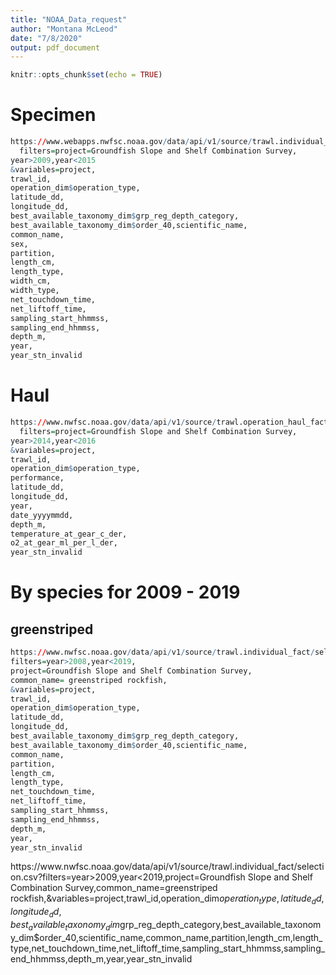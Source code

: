 ```yaml
---
title: "NOAA_Data_request"
author: "Montana McLeod"
date: "7/8/2020"
output: pdf_document
---
```


```r
knitr::opts_chunk$set(echo = TRUE)
```

# Specimen
```r
https://www.webapps.nwfsc.noaa.gov/data/api/v1/source/trawl.individual_fact/selection.csv?
  filters=project=Groundfish Slope and Shelf Combination Survey,
year>2009,year<2015
&variables=project,
trawl_id,
operation_dim$operation_type,
latitude_dd,
longitude_dd,
best_available_taxonomy_dim$grp_reg_depth_category,
best_available_taxonomy_dim$order_40,scientific_name,
common_name,
sex,
partition,
length_cm,
length_type,
width_cm,
width_type,
net_touchdown_time,
net_liftoff_time,
sampling_start_hhmmss,
sampling_end_hhmmss,
depth_m,
year,
year_stn_invalid
```


# Haul
```r
https://www.nwfsc.noaa.gov/data/api/v1/source/trawl.operation_haul_fact/selection.csv?
  filters=project=Groundfish Slope and Shelf Combination Survey,
year>2014,year<2016
&variables=project,
trawl_id,
operation_dim$operation_type,
performance,
latitude_dd,
longitude_dd,
year,
date_yyyymmdd,
depth_m,
temperature_at_gear_c_der,
o2_at_gear_ml_per_l_der,
year_stn_invalid
```

# By species for 2009 - 2019
## greenstriped
```r
https://www.nwfsc.noaa.gov/data/api/v1/source/trawl.individual_fact/selection.csv?
filters=year>2008,year<2019,
project=Groundfish Slope and Shelf Combination Survey,
common_name= greenstriped rockfish,
&variables=project,
trawl_id,
operation_dim$operation_type,
latitude_dd,
longitude_dd,
best_available_taxonomy_dim$grp_reg_depth_category,
best_available_taxonomy_dim$order_40,scientific_name,
common_name,
partition,
length_cm,
length_type,
net_touchdown_time,
net_liftoff_time,
sampling_start_hhmmss,
sampling_end_hhmmss,
depth_m,
year,
year_stn_invalid
```
https://www.nwfsc.noaa.gov/data/api/v1/source/trawl.individual_fact/selection.csv?filters=year>2009,year<2019,project=Groundfish Slope and Shelf Combination Survey,common_name=greenstriped rockfish,&variables=project,trawl_id,operation_dim$operation_type,latitude_dd,longitude_dd,best_available_taxonomy_dim$grp_reg_depth_category,best_available_taxonomy_dim$order_40,scientific_name,common_name,partition,length_cm,length_type,net_touchdown_time,net_liftoff_time,sampling_start_hhmmss,sampling_end_hhmmss,depth_m,year,year_stn_invalid


